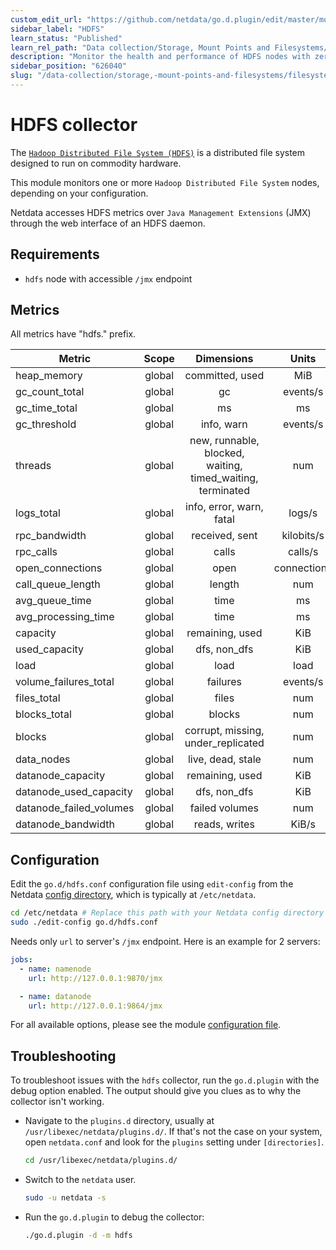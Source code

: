 ```yaml
---
custom_edit_url: "https://github.com/netdata/go.d.plugin/edit/master/modules/hdfs/README.md"
sidebar_label: "HDFS"
learn_status: "Published"
learn_rel_path: "Data collection/Storage, Mount Points and Filesystems/Filesystems"
description: "Monitor the health and performance of HDFS nodes with zero configuration, per-second metric granularity, and interactive visualizations."
sidebar_position: "626040"
slug: "/data-collection/storage,-mount-points-and-filesystems/filesystems/hdfs"
---
```



# HDFS collector

The [`Hadoop Distributed File System (HDFS)`](https://hadoop.apache.org/docs/r1.2.1/hdfs_design.html) is a distributed
file system designed to run on commodity hardware.

This module monitors one or more `Hadoop Distributed File System` nodes, depending on your configuration.

Netdata accesses HDFS metrics over `Java Management Extensions` (JMX) through the web interface of an HDFS daemon.

## Requirements

- `hdfs` node with accessible `/jmx` endpoint

## Metrics

All metrics have "hdfs." prefix.

| Metric                  | Scope  |                         Dimensions                         |    Units    |
|-------------------------|:------:|:----------------------------------------------------------:|:-----------:|
| heap_memory             | global |                      committed, used                       |     MiB     |
| gc_count_total          | global |                             gc                             |  events/s   |
| gc_time_total           | global |                             ms                             |     ms      |
| gc_threshold            | global |                         info, warn                         |  events/s   |
| threads                 | global | new, runnable, blocked, waiting, timed_waiting, terminated |     num     |
| logs_total              | global |                  info, error, warn, fatal                  |   logs/s    |
| rpc_bandwidth           | global |                       received, sent                       | kilobits/s  |
| rpc_calls               | global |                           calls                            |   calls/s   |
| open_connections        | global |                            open                            | connections |
| call_queue_length       | global |                           length                           |     num     |
| avg_queue_time          | global |                            time                            |     ms      |
| avg_processing_time     | global |                            time                            |     ms      |
| capacity                | global |                      remaining, used                       |     KiB     |
| used_capacity           | global |                        dfs, non_dfs                        |     KiB     |
| load                    | global |                            load                            |    load     |
| volume_failures_total   | global |                          failures                          |  events/s   |
| files_total             | global |                           files                            |     num     |
| blocks_total            | global |                           blocks                           |     num     |
| blocks                  | global |             corrupt, missing, under_replicated             |     num     |
| data_nodes              | global |                     live, dead, stale                      |     num     |
| datanode_capacity       | global |                      remaining, used                       |     KiB     |
| datanode_used_capacity  | global |                        dfs, non_dfs                        |     KiB     |
| datanode_failed_volumes | global |                       failed volumes                       |     num     |
| datanode_bandwidth      | global |                       reads, writes                        |    KiB/s    |

## Configuration

Edit the `go.d/hdfs.conf` configuration file using `edit-config` from the
Netdata [config directory](/docs/typical-netdata-agent-configurations/configuration), which is typically at `/etc/netdata`.

```bash
cd /etc/netdata # Replace this path with your Netdata config directory
sudo ./edit-config go.d/hdfs.conf
```

Needs only `url` to server's `/jmx` endpoint. Here is an example for 2 servers:

```yaml
jobs:
  - name: namenode
    url: http://127.0.0.1:9870/jmx

  - name: datanode
    url: http://127.0.0.1:9864/jmx
```

For all available options, please see the
module [configuration file](https://github.com/netdata/go.d.plugin/blob/master/config/go.d/hdfs.conf).

## Troubleshooting

To troubleshoot issues with the `hdfs` collector, run the `go.d.plugin` with the debug option enabled. The output should
give you clues as to why the collector isn't working.

- Navigate to the `plugins.d` directory, usually at `/usr/libexec/netdata/plugins.d/`. If that's not the case on
  your system, open `netdata.conf` and look for the `plugins` setting under `[directories]`.

  ```bash
  cd /usr/libexec/netdata/plugins.d/
  ```

- Switch to the `netdata` user.

  ```bash
  sudo -u netdata -s
  ```

- Run the `go.d.plugin` to debug the collector:

  ```bash
  ./go.d.plugin -d -m hdfs
  ```


